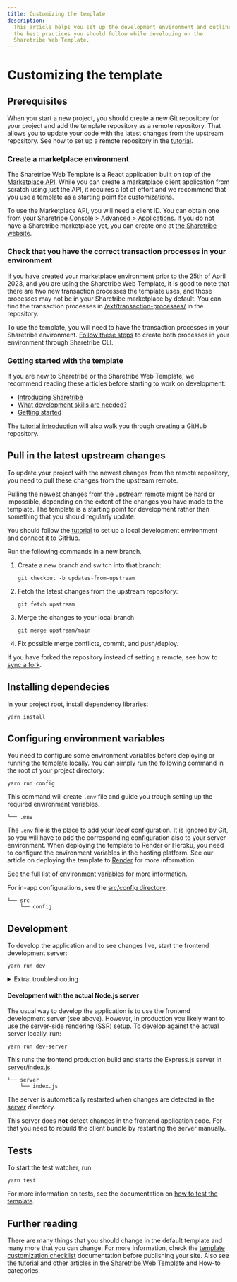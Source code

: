 ```yaml
---
title: Customizing the template
description:
  This article helps you set up the development environment and outlines
  the best practices you should follow while developing on the
  Sharetribe Web Template.
---
```



# Customizing the template

## Prerequisites

When you start a new project, you should create a new Git repository for
your project and add the template repository as a remote repository.
That allows you to update your code with the latest changes from the
upstream repository. See how to set up a remote repository in the
[tutorial](/tutorial/#prerequisites).

### Create a marketplace environment

The Sharetribe Web Template is a React application built on top of the
[Marketplace API](/concepts/api-sdk/marketplace-api-integration-api/).
While you can create a marketplace client application from scratch using
just the API, it requires a lot of effort and we recommend that you use
a template as a starting point for customizations.

To use the Marketplace API, you will need a client ID. You can obtain
one from your
[Sharetribe Console > Advanced > Applications](https://console.sharetribe.com/advanced/applications).
If you do not have a Sharetribe marketplace yet, you can create one at
[the Sharetribe website](https://console.sharetribe.com/new).

### Check that you have the correct transaction processes in your environment

If you have created your marketplace environment prior to the 25th of
April 2023, and you are using the Sharetribe Web Template, it is good to
note that there are two new transaction processes the template uses, and
those processes may not be in your Sharetribe marketplace by default.
You can find the transaction processes in
[/ext/transaction-processes/](https://github.com/sharetribe/web-template/tree/main/ext/transaction-processes)
in the repository.

To use the template, you will need to have the transaction processes in
your Sharetribe environment.
[Follow these steps](https://github.com/sharetribe/web-template#take-the-new-beta-processes-into-use)
to create both processes in your environment through Sharetribe CLI.

### Getting started with the template

If you are new to Sharetribe or the Sharetribe Web Template, we
recommend reading these articles before starting to work on development:

- [Introducing Sharetribe](/introduction/introducing-sharetribe-developer-platform/)
- [What development skills are needed?](/introduction/development-skills/)
- [Getting started](/introduction/getting-started-with-web-template/)

The [tutorial introduction](/tutorial/#prerequisites) will also walk you
through creating a GitHub repository.

## Pull in the latest upstream changes

To update your project with the newest changes from the remote
repository, you need to pull these changes from the upstream remote.

<Callout>

Pulling the newest changes from the upstream remote might be hard or
impossible, depending on the extent of the changes you have made to the
template. The template is a starting point for development rather than
something that you should regularly update.

</Callout>

You should follow the [tutorial](/tutorial/) to set up a local
development environment and connect it to GitHub.

Run the following commands in a new branch.

1. Create a new branch and switch into that branch:

   ```shell
   git checkout -b updates-from-upstream
   ```

2. Fetch the latest changes from the upstream repository:

   ```shell
   git fetch upstream
   ```

3. Merge the changes to your local branch

   ```shell
   git merge upstream/main
   ```

4. Fix possible merge conflicts, commit, and push/deploy.

If you have forked the repository instead of setting a remote, see how
to
[sync a fork](https://help.github.com/en/github/collaborating-with-issues-and-pull-requests/syncing-a-fork).

## Installing dependecies

In your project root, install dependency libraries:

```shell
yarn install
```

## Configuring environment variables

You need to configure some environment variables before deploying or
running the template locally. You can simply run the following command
in the root of your project directory:

```shell
yarn run config
```

This command will create `.env` file and guide you trough setting up the
required environment variables.

```shell
└── .env
```

The `.env` file is the place to add your _local_ configuration. It is
ignored by Git, so you will have to add the corresponding configuration
also to your server environment. When deploying the template to Render
or Heroku, you need to configure the environment variables in the
hosting platform. See our article on deploying the template to
[Render](/tutorial/deploy-to-render/#deploy-to-render) for more
information.

See the full list of
[environment variables](/template/configuration/template-env/) for more
information.

For in-app configurations, see the
[src/config directory](https://github.com/sharetribe/web-template/tree/main/src/config).

```shell
└── src
    └── config
```

## Development

To develop the application and to see changes live, start the frontend
development server:

```shell
yarn run dev
```

<details>
<summary>Extra: troubleshooting</summary>

**Known issues:**

- Adding/changing `import`s may not be synced properly with ESLint. You
  may see an error `Unable to resolve path to module` even though the
  module exists in the right path. Restarting the server doesn't help.
  To solve the issue, you need to make a change to the file where the
  error occurs.

</details>

#### Development with the actual Node.js server

The usual way to develop the application is to use the frontend
development server (see above). However, in production you likely want
to use the server-side rendering (SSR) setup. To develop against the
actual server locally, run:

```shell
yarn run dev-server
```

This runs the frontend production build and starts the Express.js server
in
[server/index.js](https://github.com/sharetribe/web-template/blob/main/server/index.js).

```shell
└── server
    └── index.js
```

The server is automatically restarted when changes are detected in the
[server](https://github.com/sharetribe/web-template/blob/main/server/)
directory.

<Callout>

This server does **not** detect changes in the frontend application
code. For that you need to rebuild the client bundle by restarting the
server manually.

</Callout>

## Tests

To start the test watcher, run

```shell
yarn test
```

For more information on tests, see the documentation on
[how to test the template](/template/testing/how-to-test-template/).

## Further reading

There are many things that you should change in the default template and
many more that you can change. For more information, check the
[template customization checklist](/template/introduction/customization-checklist/)
documentation before publishing your site. Also see the
[tutorial](/tutorial/) and other articles in the
[Sharetribe Web Template](/template/introduction/customization-checklist/)
and How-to categories.
